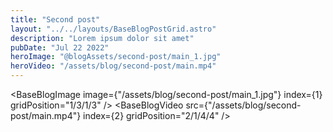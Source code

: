 ```yaml
---
title: "Second post"
layout: "../../layouts/BaseBlogPostGrid.astro"
description: "Lorem ipsum dolor sit amet"
pubDate: "Jul 22 2022"
heroImage: "@blogAssets/second-post/main_1.jpg"
heroVideo: "/assets/blog/second-post/main.mp4"
---
```



<BaseBlogHeadTile
  index="1"
  title={frontmatter.title}
  date={frontmatter.pubDate}
  text="There are many variations of passages of Lorem Ipsum available, but the
    majority have suffered alteration in some form, by injected humour, or
    randomised words which don't look even slightly believable."
  gridPosition="1/1/1/3"
/>

<BaseBlogImage
  image={"/assets/blog/second-post/main_1.jpg"}
  index={1}
  gridPosition="1/3/1/3"
/>
<BaseBlogVideo
  src={"/assets/blog/second-post/main.mp4"}
  index={2}
  gridPosition="2/1/4/4"
/>
